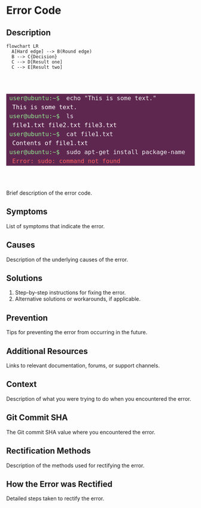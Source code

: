 # Error Code

## Description

```mermaid
flowchart LR
  A[Hard edge] --> B(Round edge)
  B --> C{Decision}
  C --> D[Result one]
  C --> E[Result two]
```

<br></br>

<html>
<head>
<style>
.terminal {
  background-color: #5E2750;
  color: #f0f0f0;
  padding: 0.5rem;
  font-family: monospace;
  font-size: 1rem;
  line-height: 0.5rem;
  white-space: pre-wrap;
}

.terminal .prompt {
  color: lightgreen;
  margin-right: 0.5rem;
}

.terminal .output {
  color: #ffffff;
  margin-left: 0.5rem;
}

.terminal .error {
  color: #ff5f5f;
  margin-left: 0.5rem;
}

</style>

<pre class="terminal">
<span class="prompt">user@ubuntu:~$</span> echo "This is some text."
<br>
<span class="output">This is some text.</span>
<br>
<span class="prompt">user@ubuntu:~$</span> ls
<br>
<span class="output">file1.txt file2.txt file3.txt</span>
<br>
<span class="prompt">user@ubuntu:~$</span> cat file1.txt
<br>
<span class="output">Contents of file1.txt</span>
<br>
<span class="prompt">user@ubuntu:~$</span> sudo apt-get install package-name
<br>
<span class="error">Error: sudo: command not found</span>
</pre>
</body>
</html>


<br></br>

Brief description of the error code.

## Symptoms

List of symptoms that indicate the error.

## Causes

Description of the underlying causes of the error.

## Solutions

1. Step-by-step instructions for fixing the error.
2. Alternative solutions or workarounds, if applicable.

## Prevention

Tips for preventing the error from occurring in the future.

## Additional Resources

Links to relevant documentation, forums, or support channels.

## Context

Description of what you were trying to do when you encountered the error.

## Git Commit SHA

The Git commit SHA value where you encountered the error.

## Rectification Methods

Description of the methods used for rectifying the error.

## How the Error was Rectified

Detailed steps taken to rectify the error.

